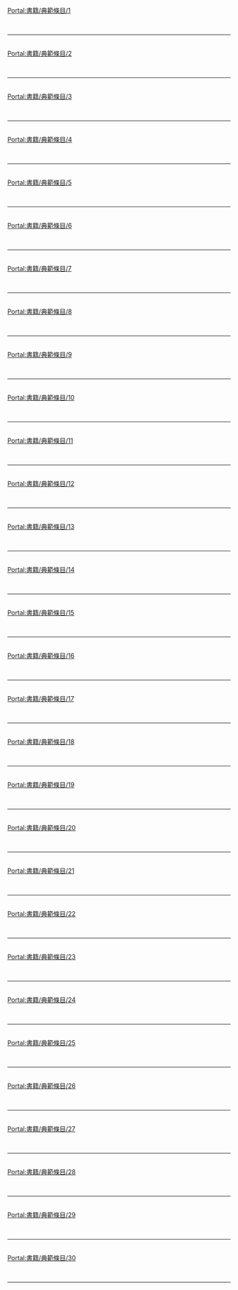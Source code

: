 <!-- '''[[威廉·莎士比亚|威廉·莎士比亚]]''' - '''[[汤姆叔叔的小屋|汤姆叔叔的小屋]]''' - '''[[胡春香|胡春香]]''' -->
{{Portal:書籍/box-header|典範條目|Portal:書籍/典範條目|}}

[[Portal:書籍/典範條目/1|Portal:書籍/典範條目/1]]<br> {{Portal:書籍/典範條目/1}} <div style="clear: both"></div><br/><hr/><br/>
[[Portal:書籍/典範條目/2|Portal:書籍/典範條目/2]]<br> {{Portal:書籍/典範條目/2}} <div style="clear: both"></div><br/><hr/><br/>
[[Portal:書籍/典範條目/3|Portal:書籍/典範條目/3]]<br> {{Portal:書籍/典範條目/3}} <div style="clear: both"></div><br/><hr/><br/>
[[Portal:書籍/典範條目/4|Portal:書籍/典範條目/4]]<br> {{Portal:書籍/典範條目/4}} <div style="clear: both"></div><br/><hr/><br/>
[[Portal:書籍/典範條目/5|Portal:書籍/典範條目/5]]<br> {{Portal:書籍/典範條目/5}} <div style="clear: both"></div><br/><hr/><br/>
[[Portal:書籍/典範條目/6|Portal:書籍/典範條目/6]]<br> {{Portal:書籍/典範條目/6}} <div style="clear: both"></div><br/><hr/><br/>
[[Portal:書籍/典範條目/7|Portal:書籍/典範條目/7]]<br> {{Portal:書籍/典範條目/7}} <div style="clear: both"></div><br/><hr/><br/>
[[Portal:書籍/典範條目/8|Portal:書籍/典範條目/8]]<br> {{Portal:書籍/典範條目/8}} <div style="clear: both"></div><br/><hr/><br/>
[[Portal:書籍/典範條目/9|Portal:書籍/典範條目/9]]<br> {{Portal:書籍/典範條目/9}} <div style="clear: both"></div><br/><hr/><br/>
[[Portal:書籍/典範條目/10|Portal:書籍/典範條目/10]]<br> {{Portal:書籍/典範條目/10}} <div style="clear: both"></div><br/><hr/><br/>
[[Portal:書籍/典範條目/11|Portal:書籍/典範條目/11]]<br> {{Portal:書籍/典範條目/11}} <div style="clear: both"></div><br/><hr/><br/>
[[Portal:書籍/典範條目/12|Portal:書籍/典範條目/12]]<br> {{Portal:書籍/典範條目/12}} <div style="clear: both"></div><br/><hr/><br/>
[[Portal:書籍/典範條目/13|Portal:書籍/典範條目/13]]<br> {{Portal:書籍/典範條目/13}} <div style="clear: both"></div><br/><hr/><br/>
[[Portal:書籍/典範條目/14|Portal:書籍/典範條目/14]]<br> {{Portal:書籍/典範條目/14}} <div style="clear: both"></div><br/><hr/><br/>
[[Portal:書籍/典範條目/15|Portal:書籍/典範條目/15]]<br> {{Portal:書籍/典範條目/15}} <div style="clear: both"></div><br/><hr/><br/>
[[Portal:書籍/典範條目/16|Portal:書籍/典範條目/16]]<br> {{Portal:書籍/典範條目/16}} <div style="clear: both"></div><br/><hr/><br/>
[[Portal:書籍/典範條目/17|Portal:書籍/典範條目/17]]<br> {{Portal:書籍/典範條目/17}} <div style="clear: both"></div><br/><hr/><br/>
[[Portal:書籍/典範條目/18|Portal:書籍/典範條目/18]]<br> {{Portal:書籍/典範條目/18}} <div style="clear: both"></div><br/><hr/><br/>
[[Portal:書籍/典範條目/19|Portal:書籍/典範條目/19]]<br> {{Portal:書籍/典範條目/19}} <div style="clear: both"></div><br/><hr/><br/>
[[Portal:書籍/典範條目/20|Portal:書籍/典範條目/20]]<br> {{Portal:書籍/典範條目/20}} <div style="clear: both"></div><br/><hr/><br/>
[[Portal:書籍/典範條目/21|Portal:書籍/典範條目/21]]<br> {{Portal:書籍/典範條目/21}} <div style="clear: both"></div><br/><hr/><br/>
[[Portal:書籍/典範條目/22|Portal:書籍/典範條目/22]]<br> {{Portal:書籍/典範條目/22}} <div style="clear: both"></div><br/><hr/><br/>
[[Portal:書籍/典範條目/23|Portal:書籍/典範條目/23]]<br> {{Portal:書籍/典範條目/23}} <div style="clear: both"></div><br/><hr/><br/>
[[Portal:書籍/典範條目/24|Portal:書籍/典範條目/24]]<br> {{Portal:書籍/典範條目/24}} <div style="clear: both"></div><br/><hr/><br/>
[[Portal:書籍/典範條目/25|Portal:書籍/典範條目/25]]<br> {{Portal:書籍/典範條目/25}} <div style="clear: both"></div><br/><hr/><br/>
[[Portal:書籍/典範條目/26|Portal:書籍/典範條目/26]]<br> {{Portal:書籍/典範條目/26}} <div style="clear: both"></div><br/><hr/><br/>
[[Portal:書籍/典範條目/27|Portal:書籍/典範條目/27]]<br> {{Portal:書籍/典範條目/27}} <div style="clear: both"></div><br/><hr/><br/>
[[Portal:書籍/典範條目/28|Portal:書籍/典範條目/28]]<br> {{Portal:書籍/典範條目/28}} <div style="clear: both"></div><br/><hr/><br/>
[[Portal:書籍/典範條目/29|Portal:書籍/典範條目/29]]<br> {{Portal:書籍/典範條目/29}} <div style="clear: both"></div><br/><hr/><br/>
[[Portal:書籍/典範條目/30|Portal:書籍/典範條目/30]]<br> {{Portal:書籍/典範條目/30}} <div style="clear: both"></div><br/><hr/><br/>
{{Portal:書籍/box-footer|}}
<noinclude>
</noinclude>